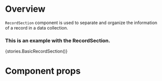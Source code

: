
<Meta title="Modules|Record/Components" component={RecordSection} />

# Overview

`RecordSection` component is used to separate and organize the information of a record in a data collection.

### This is an example with the RecordSection.

<Preview>
    <Story name="RecordSection">{stories.BasicRecordSection()}</Story>
</Preview>

# Component props

<Props of={RecordSection} />
